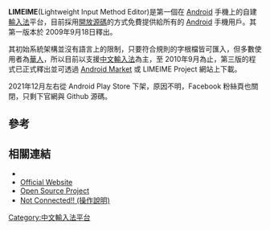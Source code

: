 {{Orphan|time=2016-12-17T11:06:25+00:00}}

{{IME
  |Art Hung<ref>http://www.blogger.com/profile/10982574997345042282</ref>
  |2009年9月18日
  |
}}

'''LIMEIME'''(Lightweight Input Method Editor)是第一個在 [[Android|Android]] 手機上的自建[[輸入法|輸入法]]平台，目前採用[[開放源碼|開放源碼]]的方式免費提供給所有的 [[Android|Android]] 手機用戶。其第一版本於 2009年9月18日釋出。

其初始系統架構並沒有語言上的限制，只要符合規則的字根檔皆可匯入，但多數使用者為[[中國人|華人]]，所以目前以支援[[中文輸入法|中文輸入法]]為主，至 2010年9月為止，第三版的程式已正式釋出並可透過 [[Android_Market|Android Market]] 或 LIMEIME Project 網站上下載。

2021年12月左右從 Android Play Store 下架，原因不明，Facebook 粉絲頁也關閉，只剩下官網與 Github 源碼。

==參考==
<references/>

== 相關連結 ==
*{{official|http://www.limeime.org}}
*[https://web.archive.org/web/20090909152825/http://android.toload.net/ Official Website] 
*[http://code.google.com/p/limeime/ Open Source Project] {{Wayback|url=http://code.google.com/p/limeime/ |date=20170227004941 }} 
*[http://netkidz.net/ Not Connected!! (操作說明)] {{Wayback|url=http://netkidz.net/ |date=20201126173047 }}

[[Category:中文輸入法平台|Category:中文輸入法平台]]